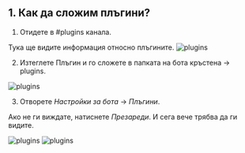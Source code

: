 ## 1. Как да сложим плъгини?

1. Отидете в #plugins канала.

Тука ще видите информация относно плъгините.
![plugins](public/plugins1.png)


2. Изтеглете Плъгин и го сложете в папката на бота кръстена  -> plugins.

![plugins](public/plugins2.gif)

3. Отворете *Настройки за бота* -> *Плъгини*. 

Ако не ги виждате, натиснете  *Презареди*. И сега вече трябва да ги видите.

![plugins](public/plugins3.png)
![plugins](public/plugins4.png)